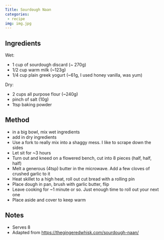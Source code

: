 ```yaml
---
Title: Sourdough Naan
categories:
 - recipe
img: img.jpg
---
```


## Ingredients
Wet:
* 1 cup of sourdough discard (~ 270g)
* 1/2 cup warm milk (~123g)
* 1/4 cup plain greek yogurt (~61g, I used honey vanilla, was yum)

Dry:
* 2 cups all purpose flour (~240g)
* pinch of salt (10g)
* 1tsp baking powder

## Method
* in a big bowl, mix wet ingredients
* add in dry ingredients
* Use a fork to really mix into a shaggy mess.  I like to scrape down the sides
* Let sit for ~3 hours
* Turn out and kneed on a flowered bench, cut into 8 pieces (half, half, half)
* Melt a generous (4tsp) butter in the microwave.  Add a few cloves of crushed garlic to it
* Heat skillet to a high heat, roll out cut bread with a rolling pin
* Place dough in pan, brush with garlic butter, flip
* Leave cooking for ~1 minute or so.  Just enough time to roll out your next one
* Place aside and cover to keep warm

## Notes
* Serves 8
* Adapted from https://thegingeredwhisk.com/sourdough-naan/